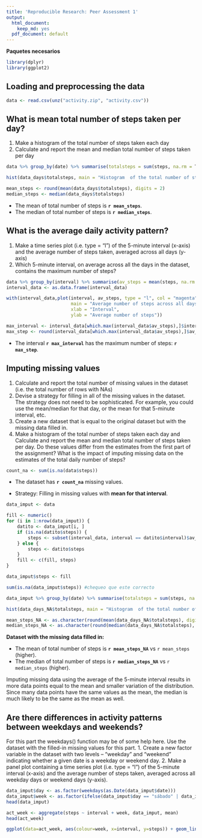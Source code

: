 ```yaml
---
title: 'Reproducible Research: Peer Assessment 1'
output:
  html_document:
    keep_md: yes
  pdf_document: default
---
```


**Paquetes necesarios**
```r
library(dplyr)
library(ggplot2)
```


## Loading and preprocessing the data
```r
data <- read.csv(unz("activity.zip", "activity.csv"))

```


## What is mean total number of steps taken per day?
1. Make a histogram of the total number of steps taken each day
2. Calculate and report the mean and median total number of steps taken
per day

```r
data %>% group_by(date) %>% summarise(totalsteps = sum(steps, na.rm = T)) -> data_days

hist(data_days$totalsteps, main = "Histogram  of the total number of steps taken each day", xlab = "Total N° of steps in a day", col = "lightgreen")

mean_steps <- round(mean(data_days$totalsteps), digits = 2)
median_steps <- median(data_days$totalsteps)
```
* The mean of total number of steps is **`r mean_steps`**.
* The median of total number of steps is **`r median_steps`**.


## What is the average daily activity pattern?
1. Make a time series plot (i.e. type = "l") of the 5-minute interval (x-axis)
and the average number of steps taken, averaged across all days (y-axis)
2. Which 5-minute interval, on average across all the days in the dataset,
contains the maximum number of steps?

```r
data %>% group_by(interval) %>% summarise(av_steps = mean(steps, na.rm = T)) -> interval_data
interval_data <- as.data.frame(interval_data)

with(interval_data,plot(interval, av_steps, type = "l", col = "magenta", 
                        main = "Average number of steps across all days",
                        xlab = "Interval",
                        ylab = "Average number of steps"))

max_interval <- interval_data[which.max(interval_data$av_steps),]$interval
max_step <- round(interval_data[which.max(interval_data$av_steps),]$av_steps, digits = 2)
```
* The interval **`r max_interval`** has the maximum number of steps: **`r max_step`**.


## Imputing missing values
1. Calculate and report the total number of missing values in the dataset
(i.e. the total number of rows with NAs)
2. Devise a strategy for filling in all of the missing values in the dataset. The
strategy does not need to be sophisticated. For example, you could use
the mean/median for that day, or the mean for that 5-minute interval, etc.
3. Create a new dataset that is equal to the original dataset but with the
missing data filled in.
4. Make a histogram of the total number of steps taken each day and Calculate
and report the mean and median total number of steps taken per day. Do
these values differ from the estimates from the first part of the assignment?
What is the impact of imputing missing data on the estimates of the total
daily number of steps?

```r
count_na <- sum(is.na(data$steps))
```
* The dataset has **`r count_na`** missing values.

* Strategy: Filling in missing values with **mean for that interval**.
```r
data_imput <- data

fill <- numeric()
for (i in 1:nrow(data_imput)) {
    datito <- data_imput[i, ]
    if (is.na(datito$steps)) {
        steps <- subset(interval_data, interval == datito$interval)$av_steps
    } else {
        steps <- datito$steps
    }
    fill <- c(fill, steps)
}

data_imput$steps <- fill

sum(is.na(data_imput$steps)) #chequeo que este correcto

data_imput %>% group_by(date) %>% summarise(totalsteps = sum(steps, na.rm = T)) -> data_days_NA

hist(data_days_NA$totalsteps, main = "Histogram  of the total number of steps taken each day (filled NAs)", xlab = "Total N° of steps in a day", col = "lightblue")

mean_steps_NA <- as.character(round(mean(data_days_NA$totalsteps), digits = 2))
median_steps_NA <- as.character(round(median(data_days_NA$totalsteps), digits = 2))
```
**Dataset with the missing data filled in:**
  
* The mean of total number of steps is **`r mean_steps_NA`** vs `r mean_steps` (higher).
* The median of total number of steps is **`r median_steps_NA`** vs `r median_steps` (higher).

Imputing missing data using the average of the 5-minute interval results in more data points equal to the mean and smaller variation of the distribution. Since many data points have the same values as the mean, the median is much likely to be the same as the mean as well.


## Are there differences in activity patterns between weekdays and weekends?
For this part the weekdays() function may be of some help here. Use the dataset
with the filled-in missing values for this part.
1. Create a new factor variable in the dataset with two levels – “weekday” and “weekend” indicating whether a given date is a weekday or weekend day.
2. Make a panel plot containing a time series plot (i.e. type = "l") of the 5-minute interval (x-axis) and the average number of steps taken, averaged across all weekday days or weekend days (y-axis).

```r
data_imput$day <- as.factor(weekdays(as.Date(data_imput$date)))
data_imput$week <- as.factor(ifelse(data_imput$day == "sábado" | data_imput$day == "domingo", "weekend", "weekday"))
head(data_imput)

act_week <- aggregate(steps ~ interval + week, data_imput, mean)
head(act_week)

ggplot(data=act_week, aes(colour=week, x=interval, y=steps)) + geom_line()+labs(x="Interval", y="Number of steps", title="Average number of steps taken on weekdays/weekend") + facet_grid(week ~ .)
```